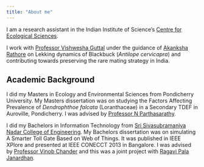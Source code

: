 ```yaml
---
title: "About me"
---
```


I am a research assistant in the Indian Institute of Science's [Centre for Ecological Sciences](http://ces.iisc.ac.in/new/).

I work with [Professor Vishwesha Guttal](https://teelabiisc.wordpress.com/) under the guidance of [Akanksha Rathore](https://sites.google.com/view/akanksha-rathore/) on Lekking dynamics of Blackbuck (*Antilope cervicapra*) and contributing towards preserving the rare mating strategy in India.

## Academic Background

I did my Masters in Ecology and Environmental Sciences from Pondicherry University. My Masters dissertation was on studying the Factors Affecting Prevalence of *Dendrophthoe falcata* (Loranthaceae) in a Secondary TDEF in Auroville, Pondicherry. I was advised by [Professor N Parthasarathy](http://www.pondiuni.edu.in/profile/dr-n-parthasarathy).

I did my Bachelors in Information Technology from [Sri Sivasubramaniya Nadar College of Engineering](http://www.ssn.edu.in/). My Bachelors dissertation was on simulating A Smarter Toll Gate Based on Web of Things. It was published in IEEE XPlore and presented at IEEE CONECCT 2013 in Bangalore. I was advised by [Professor Vinob Chander](http://www.ssn.edu.in/?page_id=1658) and this was a joint project with [Ragavi Pala Janardhan](https://www.linkedin.com/in/ragavi-pala-janardhan-456b4784/).